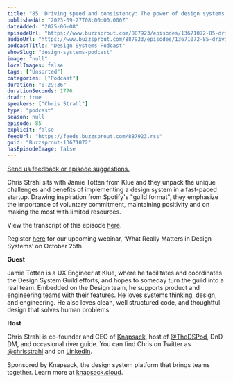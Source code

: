 ```yaml
---
title: "85. Driving speed and consistency: The power of design systems in startups with Jamie Totten at Klue"
publishedAt: "2023-09-27T08:00:00.000Z"
dateAdded: "2025-06-08"
episodeUrl: "https://www.buzzsprout.com/887923/episodes/13671072-85-driving-speed-and-consistency-the-power-of-design-systems-in-startups-with-jamie-totten-at-klue.mp3"
audioUrl: "https://www.buzzsprout.com/887923/episodes/13671072-85-driving-speed-and-consistency-the-power-of-design-systems-in-startups-with-jamie-totten-at-klue.mp3"
podcastTitle: "Design Systems Podcast"
showSlug: "design-systems-podcast"
image: "null"
localImages: false
tags: ["Unsorted"]
categories: ["Podcast"]
duration: "0:29:36"
durationSeconds: 1776
draft: true
speakers: ["Chris Strahl"]
type: "podcast"
season: null
episode: 85
explicit: false
feedUrl: "https://feeds.buzzsprout.com/887923.rss"
guid: "Buzzsprout-13671072"
hasEpisodeImage: false
---
```

[Send us feedback or episode suggestions.](https://www.buzzsprout.com/twilio/text_messages/887923/open_sms)

Chris Strahl sits with Jamie Totten from Klue and they unpack the unique challenges and benefits of implementing a design system in a fast-paced startup. Drawing inspiration from Spotify's "guild format", they emphasize the importance of voluntary commitment, maintaining positivity and on making the most with limited resources.

View the transcript of this episode [here](https://docs.google.com/document/d/1BcjR6RmfJUCPnU0jW0JDJk32-oEl0qM1/edit).

Register [here](https://knapsack-cloud.zoom.us/webinar/register/WN_laqrUBmyRmSqxihk3MylOw#/registration) for our upcoming webinar, ‘What Really Matters in Design Systems’ on October 25th. 

**Guest**

Jamie Totten is a UX Engineer at Klue, where he facilitates and coordinates the Design System Guild efforts, and hopes to someday turn the guild into a real team. Embedded on the Design team, he supports product and engineering teams with their features. He loves systems thinking, design, and engineering. He also loves clean, well structured code, and thoughtful design that solves human problems.

**Host**

Chris Strahl is co-founder and CEO of [Knapsack](https://www.knapsack.cloud/), host of [@TheDSPod](https://twitter.com/thedspod), DnD DM, and occasional river guide. You can find Chris on Twitter as [@chrisstrahl](https://twitter.com/chrisstrahl) and on [LinkedIn](https://www.linkedin.com/in/chrisstrahl/).  
  
Sponsored by Knapsack, the design system platform that brings teams together. Learn more at [knapsack.cloud](https://www.knapsack.cloud/?utm_source=podcast).
